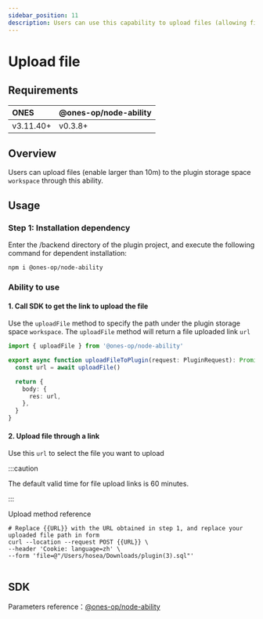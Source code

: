 ```yaml
---
sidebar_position: 11
description: Users can use this capability to upload files (allowing files larger than 10MB) to the plugin storage space under the workspace.
---
```



# Upload file

## Requirements

| ONES      | @ones-op/node-ability |
| :-------- | :-------------------- |
| v3.11.40+ | v0.3.8+               |

## Overview

Users can upload files (enable larger than 10m) to the plugin storage space `workspace` through this ability.

## Usage

### Step 1: Installation dependency

Enter the /backend directory of the plugin project, and execute the following command for dependent installation:

```shell
npm i @ones-op/node-ability
```

### Ability to use

#### 1. Call SDK to get the link to upload the file

Use the `uploadFile` method to specify the path under the plugin storage space `workspace`. The `uploadFile` method will return a file uploaded link `url`

```typescript
import { uploadFile } from '@ones-op/node-ability'

export async function uploadFileToPlugin(request: PluginRequest): Promise<PluginResponse> {
  const url = await uploadFile()

  return {
    body: {
      res: url,
    },
  }
}
```

#### 2. Upload file through a link

Use this `url` to select the file you want to upload

:::caution

The default valid time for file upload links is 60 minutes.

:::

Upload method reference

```shell
# Replace {{URL}} with the URL obtained in step 1, and replace your uploaded file path in form
curl --location --request POST {{URL}} \
--header 'Cookie: language=zh' \
--form 'file=@"/Users/hosea/Downloads/plugin(3).sql"'
```

<Image img={uploadFile1} />

## SDK

Parameters reference：[@ones-op/node-ability](../../reference/packages/node-ability/node-ability.mdx)
